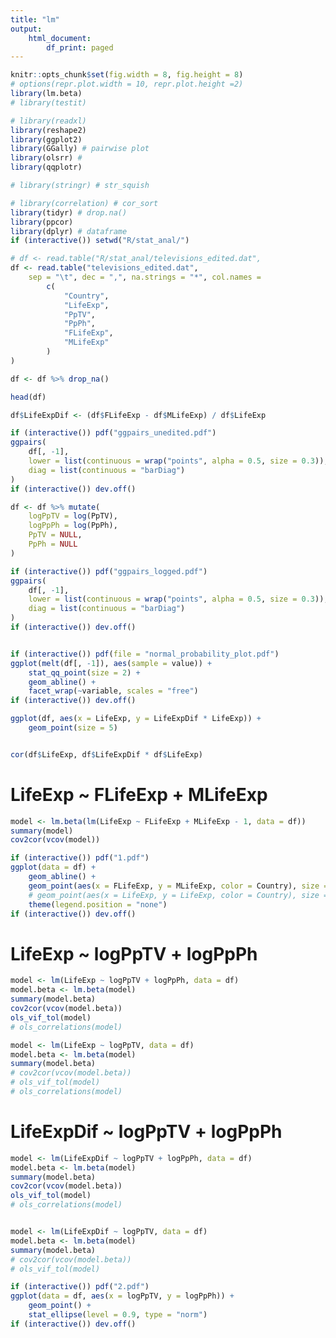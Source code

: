 ```yaml
---
title: "lm"
output:
    html_document:
        df_print: paged
---
```




```r
knitr::opts_chunk$set(fig.width = 8, fig.height = 8)
# options(repr.plot.width = 10, repr.plot.height =2)
library(lm.beta)
# library(testit)

# library(readxl)
library(reshape2)
library(ggplot2)
library(GGally) # pairwise plot
library(olsrr) #
library(qqplotr)

# library(stringr) # str_squish

# library(correlation) # cor_sort
library(tidyr) # drop.na()
library(ppcor)
library(dplyr) # dataframe
if (interactive()) setwd("R/stat_anal/")
```



```r
# df <- read.table("R/stat_anal/televisions_edited.dat",
df <- read.table("televisions_edited.dat",
    sep = "\t", dec = ",", na.strings = "*", col.names =
        c(
            "Country",
            "LifeExp",
            "PpTV",
            "PpPh",
            "FLifeExp",
            "MLifeExp"
        )
)

df <- df %>% drop_na()

head(df)

df$LifeExpDif <- (df$FLifeExp - df$MLifeExp) / df$LifeExp

if (interactive()) pdf("ggpairs_unedited.pdf")
ggpairs(
    df[, -1],
    lower = list(continuous = wrap("points", alpha = 0.5, size = 0.3)),
    diag = list(continuous = "barDiag")
)
if (interactive()) dev.off()

df <- df %>% mutate(
    logPpTV = log(PpTV),
    logPpPh = log(PpPh),
    PpTV = NULL,
    PpPh = NULL
)

if (interactive()) pdf("ggpairs_logged.pdf")
ggpairs(
    df[, -1],
    lower = list(continuous = wrap("points", alpha = 0.5, size = 0.3)),
    diag = list(continuous = "barDiag")
)
if (interactive()) dev.off()


if (interactive()) pdf(file = "normal_probability_plot.pdf")
ggplot(melt(df[, -1]), aes(sample = value)) +
    stat_qq_point(size = 2) +
    geom_abline() +
    facet_wrap(~variable, scales = "free")
if (interactive()) dev.off()
```

```r
ggplot(df, aes(x = LifeExp, y = LifeExpDif * LifeExp)) +
    geom_point(size = 5)


cor(df$LifeExp, df$LifeExpDif * df$LifeExp)
```

# LifeExp ~ FLifeExp + MLifeExp

```r
model <- lm.beta(lm(LifeExp ~ FLifeExp + MLifeExp - 1, data = df))
summary(model)
cov2cor(vcov(model))
```

```r
if (interactive()) pdf("1.pdf")
ggplot(data = df) +
    geom_abline() +
    geom_point(aes(x = FLifeExp, y = MLifeExp, color = Country), size = 5) +
    # geom_point(aes(x = LifeExp, y = LifeExp, color = Country), size = 5) +
    theme(legend.position = "none")
if (interactive()) dev.off()
```

# LifeExp ~ logPpTV + logPpPh

```r
model <- lm(LifeExp ~ logPpTV + logPpPh, data = df)
model.beta <- lm.beta(model)
summary(model.beta)
cov2cor(vcov(model.beta))
ols_vif_tol(model)
# ols_correlations(model)

model <- lm(LifeExp ~ logPpTV, data = df)
model.beta <- lm.beta(model)
summary(model.beta)
# cov2cor(vcov(model.beta))
# ols_vif_tol(model)
# ols_correlations(model)
```

# LifeExpDif ~ logPpTV + logPpPh

```r
model <- lm(LifeExpDif ~ logPpTV + logPpPh, data = df)
model.beta <- lm.beta(model)
summary(model.beta)
cov2cor(vcov(model.beta))
ols_vif_tol(model)
# ols_correlations(model)


model <- lm(LifeExpDif ~ logPpTV, data = df)
model.beta <- lm.beta(model)
summary(model.beta)
# cov2cor(vcov(model.beta))
# ols_vif_tol(model)
```



```r
if (interactive()) pdf("2.pdf")
ggplot(data = df, aes(x = logPpTV, y = logPpPh)) +
    geom_point() +
    stat_ellipse(level = 0.9, type = "norm")
if (interactive()) dev.off()
```



